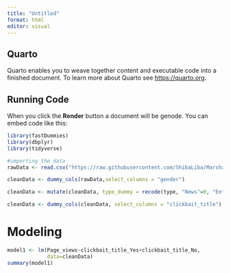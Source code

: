 ---
title: "Untitled"
format: html
editor: visual
---

## Quarto

Quarto enables you to weave together content and executable code into a finished document. To learn more about Quarto see <https://quarto.org>.

## Running Code

When you click the **Render** button a document will be genode. You can embed code like this:

```{r}
library(fastDummies)
library(dbplyr)
library(tidyverse)
```

```{r}

#importing the data
rawData <- read.csv("https://raw.githubusercontent.com/ShibaLiba/MarshallQuandt/master/592139Article_Page_Views.csv")
```

```{r}
cleanData <- dummy_cols(rawData,select_columns = "gender")
```

```{r}
cleanData <- mutate(cleanData, type_dummy = recode(type, "News"=0, "Entertainment"=1))
```

```{r}
cleanData <- dummy_cols(cleanData, select_columns = "clickbait_title")
```

# Modeling

```{r}
model1 <- lm(Page_views~clickbait_title_Yes+clickbait_title_No,
             data=cleanData)
summary(model1)
```
